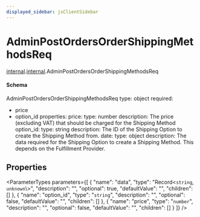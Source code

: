 ```yaml
---
displayed_sidebar: jsClientSidebar
---
```



# AdminPostOrdersOrderShippingMethodsReq

[internal](../../admin_discounts/modules/admin_discounts.internal.mdx).[internal](../modules/admin_discounts.internal.internal.mdx).AdminPostOrdersOrderShippingMethodsReq

#### Schema

AdminPostOrdersOrderShippingMethodsReq
type: object
required:
  - price
  - option_id
properties:
  price:
    type: number
    description: The price (excluding VAT) that should be charged for the Shipping Method
  option_id:
    type: string
    description: The ID of the Shipping Option to create the Shipping Method from.
  date:
    type: object
    description: The data required for the Shipping Option to create a Shipping Method. This depends on the Fulfillment Provider.

## Properties

<ParameterTypes parameters={[
  {
    "name": "data",
    "type": "Record<`string`, `unknown`\\>",
    "description": "",
    "optional": true,
    "defaultValue": "",
    "children": []
  },
  {
    "name": "option_id",
    "type": "`string`",
    "description": "",
    "optional": false,
    "defaultValue": "",
    "children": []
  },
  {
    "name": "price",
    "type": "`number`",
    "description": "",
    "optional": false,
    "defaultValue": "",
    "children": []
  }
]} />
